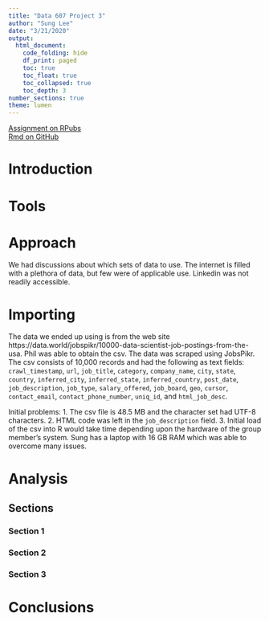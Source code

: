 ```yaml
---
title: "Data 607 Project 3"
author: "Sung Lee"
date: "3/21/2020"
output: 
  html_document:
    code_folding: hide
    df_print: paged
    toc: true
    toc_float: true
    toc_collapsed: true
    toc_depth: 3
number_sections: true
theme: lumen
---
```


[Assignment on RPubs](https://rpubs.com/logicalschema/data607_project3 "Data 607 Project 3 Rpubs")
<br>
[Rmd on GitHub](https://github.com/logicalschema/DATA607/blob/master/project3/Project%203.Rmd "Team MPSV Project 3 Assignment GitHub")


# Introduction




# Tools




# Approach

We had discussions about which sets of data to use. The internet is filled with a plethora of data, but few were of applicable use. Linkedin was not readily accessible. 

# Importing

The data we ended up using is from the web site https://data.world/jobspikr/10000-data-scientist-job-postings-from-the-usa. Phil was able to obtain the csv. The data was scraped using JobsPikr. The csv consists of 10,000 records and had the following as text fields: `crawl_timestamp`, `url`, `job_title`, `category`, `company_name`, `city`, `state`, `country`, `inferred_city`, `inferred_state`, `inferred_country`, `post_date`, `job_description`, `job_type`, `salary_offered`, `job_board`, `geo`, `cursor`, `contact_email`, `contact_phone_number`, `uniq_id`, and `html_job_desc`. 

Initial problems: 
1. The csv file is 48.5 MB and the character set had UTF-8 characters. 
2. HTML code was left in the `job_description` field.
3. Initial load of the csv into R would take time depending upon the hardware of the group member's system. Sung has a laptop with 16 GB RAM which was able to overcome many issues.






# Analysis


## Sections {.tabset}

### Section 1

### Section 2

### Section 3





# Conclusions

